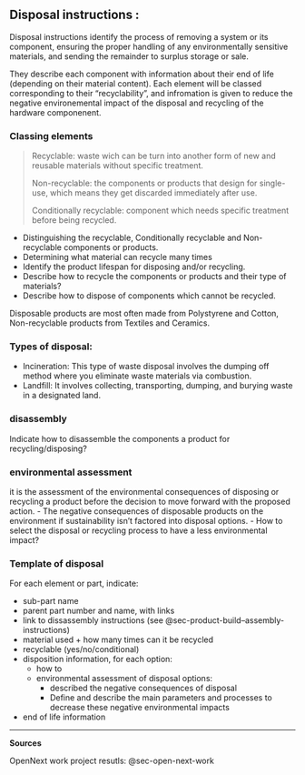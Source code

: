 ## **Disposal instructions :**

Disposal instructions identify the process of removing a system or its component, ensuring the proper handling of any environmentally sensitive materials, and sending the remainder to surplus storage or sale.

They describe each component with information about their end of life (depending on their material content). Each element will be classed corresponding to their "recyclability", and infromation is given to reduce the negative environemental impact of the disposal and recycling of the hardware componenent.

### Classing elements

> Recyclable: waste wich can be turn into another form of new and reusable materials without specific treatment.
>
> Non-recyclable: the components or products that design for single-use, which means they get discarded immediately after use.
>
> Conditionally recyclable: component which needs specific treatment before being recycled.

 

- Distinguishing the recyclable, Conditionally recyclable and Non-recyclable components or products. 
- Determining what material can recycle many times
- Identify the product lifespan for disposing and/or recycling.
- Describe how to recycle the components or products and their type of materials?
- Describe how to dispose of components which cannot be recycled.

Disposable products are most often made from Polystyrene and Cotton, Non-recyclable products from Textiles and Ceramics.

### Types of disposal: 
- Incineration: This type of waste disposal involves the dumping off method where you eliminate waste materials via combustion.
- Landfill: It involves collecting, transporting, dumping, and burying waste in a designated land.

 

### disassembly 

Indicate how to disassemble the components a product for recycling/disposing?

### environmental assessment

it is the assessment of the environmental consequences of disposing or recycling a product before the decision to move forward with the proposed action.
   - The negative consequences of disposable products on the environment if sustainability isn't factored into disposal options.
   - How to select the disposal or recycling process to have a less environmental impact?
 

### Template of disposal

For each element or part, indicate:

- sub-part name
- parent part number and name, with links
- link to dissassembly instructions (see @sec-product-build--assembly-instructions)
- material used + how many times can it be recycled
- recyclable (yes/no/conditional)
- disposition information, for each option:
  - how to
  - environmental assessment of disposal options:
    - described the negative consequences of disposal
    - Define and describe the main parameters and processes to decrease these negative environmental impacts
- end of life information

------------------------------------------------------------------------

**Sources**

OpenNext work project resutls: @sec-open-next-work

